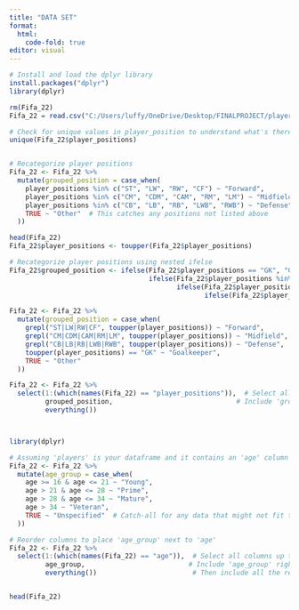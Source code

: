 ```yaml
---
title: "DATA SET"
format:
  html:
    code-fold: true
editor: visual
---
```


```r
# Install and load the dplyr library
install.packages("dplyr")
library(dplyr)

rm(Fifa_22)
Fifa_22 = read.csv("C:/Users/luffy/OneDrive/Desktop/FINALPROJECT/players_22.csv")

# Check for unique values in player_position to understand what's there
unique(Fifa_22$player_positions)


# Recategorize player positions
Fifa_22 <- Fifa_22 %>%
  mutate(grouped_position = case_when(
    player_positions %in% c("ST", "LW", "RW", "CF") ~ "Forward",
    player_positions %in% c("CM", "CDM", "CAM", "RM", "LM") ~ "Midfield",
    player_positions %in% c("CB", "LB", "RB", "LWB", "RWB") ~ "Defense",
    TRUE ~ "Other"  # This catches any positions not listed above
  ))

head(Fifa_22)
Fifa_22$player_positions <- toupper(Fifa_22$player_positions)

# Recategorize player positions using nested ifelse
Fifa_22$grouped_position <- ifelse(Fifa_22$player_positions == "GK", "Goalkeeper",
                                   ifelse(Fifa_22$player_positions %in% c("ST", "LW", "RW", "CF"), "Forward",
                                          ifelse(Fifa_22$player_positions %in% c("CM", "CDM", "CAM", "RM", "LM"), "Midfield",
                                                 ifelse(Fifa_22$player_positions %in% c("CB", "LB", "RB", "LWB", "RWB"), "Defense", "Other"))))

Fifa_22 <- Fifa_22 %>%
  mutate(grouped_position = case_when(
    grepl("ST|LW|RW|CF", toupper(player_positions)) ~ "Forward",
    grepl("CM|CDM|CAM|RM|LM", toupper(player_positions)) ~ "Midfield",
    grepl("CB|LB|RB|LWB|RWB", toupper(player_positions)) ~ "Defense",
    toupper(player_positions) == "GK" ~ "Goalkeeper",
    TRUE ~ "Other"
  ))

Fifa_22 <- Fifa_22 %>%
  select(1:(which(names(Fifa_22) == "player_positions")),  # Select all columns up to 'player_position'
         grouped_position,                               # Include 'grouped_position' right after
         everything()) 



library(dplyr)

# Assuming 'players' is your dataframe and it contains an 'age' column
Fifa_22 <- Fifa_22 %>%
  mutate(age_group = case_when(
    age >= 16 & age <= 21 ~ "Young",
    age > 21 & age <= 28 ~ "Prime",
    age > 28 & age <= 34 ~ "Mature",
    age > 34 ~ "Veteran",
    TRUE ~ "Unspecified"  # Catch-all for any data that might not fit the above categories
  ))

# Reorder columns to place 'age_group' next to 'age'
Fifa_22 <- Fifa_22 %>%
  select(1:(which(names(Fifa_22) == "age")),  # Select all columns up to 'age'
         age_group,                          # Include 'age_group' right after 'age'
         everything())                        # Then include all the remaining columns



```

```r
head(Fifa_22)
```
